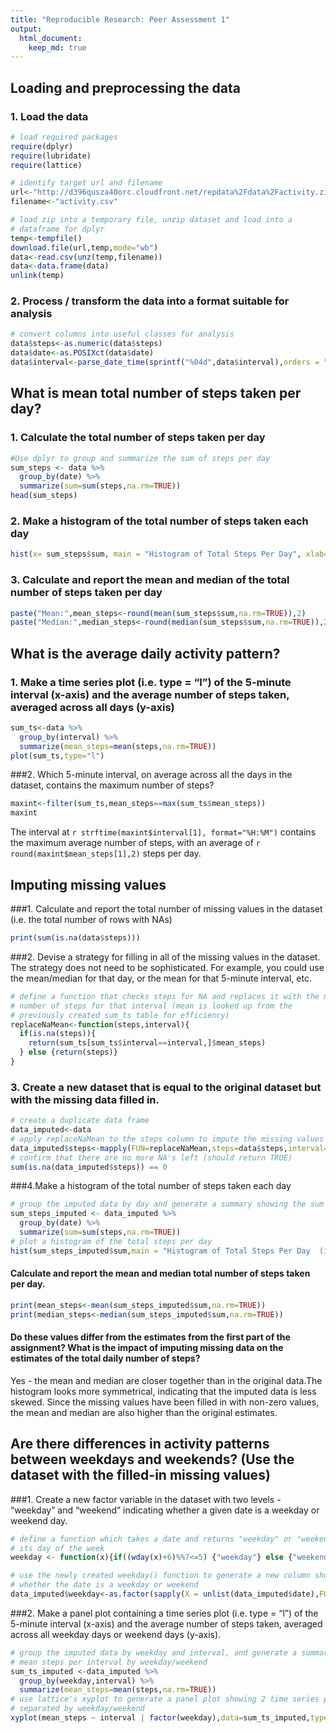 ```yaml
---
title: "Reproducible Research: Peer Assessment 1"
output: 
  html_document:
    keep_md: true
---
```


## Loading and preprocessing the data
### 1. Load the data
```r
# load required packages
require(dplyr)
require(lubridate)
require(lattice)
```

```r
# identify target url and filename
url<-"http://d396qusza40orc.cloudfront.net/repdata%2Fdata%2Factivity.zip"
filename<-"activity.csv"

# load zip into a temporary file, unzip dataset and load into a
# dataframe for dplyr
temp<-tempfile()
download.file(url,temp,mode="wb")
data<-read.csv(unz(temp,filename))
data<-data.frame(data)
unlink(temp)
```

### 2. Process / transform the data into a format suitable for analysis
```r
# convert columns into useful classes for analysis
data$steps<-as.numeric(data$steps)
data$date<-as.POSIXct(data$date)
data$interval<-parse_date_time(sprintf("%04d",data$interval),orders = "H!M!")
```

## What is mean total number of steps taken per day?

### 1. Calculate the total number of steps taken per day
```r
#Use dplyr to group and summarize the sum of steps per day
sum_steps <- data %>%
  group_by(date) %>%
  summarize(sum=sum(steps,na.rm=TRUE))
head(sum_steps)
```
### 2. Make a histogram of the total number of steps taken each day
```r
hist(x= sum_steps$sum, main = "Histogram of Total Steps Per Day", xlab="Total Steps Per Day",breaks = 30)
```

### 3. Calculate and report the mean and median of the total number of steps taken per day
```r
paste("Mean:",mean_steps<-round(mean(sum_steps$sum,na.rm=TRUE)),2)
paste("Median:",median_steps<-round(median(sum_steps$sum,na.rm=TRUE)),2)
```

## What is the average daily activity pattern?

### 1. Make a time series plot (i.e. type = "l") of the 5-minute interval (x-axis) and the average number of steps taken, averaged across all days (y-axis)
```r
sum_ts<-data %>%
  group_by(interval) %>%
  summarize(mean_steps=mean(steps,na.rm=TRUE))
plot(sum_ts,type="l")
```

###2. Which 5-minute interval, on average across all the days in the dataset, contains the maximum number of steps?

```r
maxint<-filter(sum_ts,mean_steps==max(sum_ts$mean_steps))
maxint
```
The interval at `r strftime(maxint$interval[1], format="%H:%M")` contains the maximum average number of steps, with an average of `r round(maxint$mean_steps[1],2)` steps per day.

## Imputing missing values

###1. Calculate and report the total number of missing values in the dataset (i.e. the total number of rows with NAs)
```r
print(sum(is.na(data$steps)))
```

###2. Devise a strategy for filling in all of the missing values in the dataset. The strategy does not need to be sophisticated. For example, you could use the mean/median for that day, or the mean for that 5-minute interval, etc.

```r
# define a function that checks steps for NA and replaces it with the mean
# number of steps for that interval (mean is looked up from the
# previously created sum_ts table for efficiency)
replaceNaMean<-function(steps,interval){
  if(is.na(steps)){
    return(sum_ts[sum_ts$interval==interval,]$mean_steps)
  } else {return(steps)}
}
```
### 3. Create a new dataset that is equal to the original dataset but with the missing data filled in.
```r
# create a duplicate data frame
data_imputed<-data
# apply replaceNaMean to the steps column to impute the missing values
data_imputed$steps<-mapply(FUN=replaceNaMean,steps=data$steps,interval=data$interval)
# confirm that there are no more NA's left (should return TRUE)
sum(is.na(data_imputed$steps)) == 0
```
###4.Make a histogram of the total number of steps taken each day 
```r
# group the imputed data by day and generate a summary showing the sum for each day
sum_steps_imputed <- data_imputed %>%
  group_by(date) %>%
  summarize(sum=sum(steps,na.rm=TRUE))
# plot a histogram of the total steps per day
hist(sum_steps_imputed$sum,main = "Histogram of Total Steps Per Day  (imputed)", xlab="Total Steps Per Day",breaks = 30)
```

#### Calculate and report the mean and median total number of steps taken per day. 
```r
print(mean_steps<-mean(sum_steps_imputed$sum,na.rm=TRUE))
print(median_steps<-median(sum_steps_imputed$sum,na.rm=TRUE))
```
#### Do these values differ from the estimates from the first part of the assignment? What is the impact of imputing missing data on the estimates of the total daily number of steps?

Yes - the mean and median are closer together than in the original data.The histogram looks more symmetrical, indicating that the imputed data is less skewed. Since the missing values have been filled in with non-zero values, the mean and median are also higher than the original estimates.


## Are there differences in activity patterns between weekdays and weekends? (Use the dataset with the filled-in missing values)

###1. Create a new factor variable in the dataset with two levels - "weekday" and "weekend" indicating whether a given date is a weekday or weekend day.

```r
# define a function which takes a date and returns "weekday" or "weekend" based on
# its day of the week 
weekday <- function(x){if((wday(x)+6)%%7<=5) {"weekday"} else {"weekend"}}

# use the newly created weekday() function to generate a new column showing 
# whether the date is a weekday or weekend
data_imputed$weekday<-as.factor(sapply(X = unlist(data_imputed$date),FUN = weekday))
```
###2. Make a panel plot containing a time series plot (i.e. type = "l") of the 5-minute interval (x-axis) and the average number of steps taken, averaged across all weekday days or weekend days (y-axis). 

```r
# group the imputed data by weekday and interval, and generate a summary with 
# mean steps per interval by weekday/weekend
sum_ts_imputed <-data_imputed %>%
  group_by(weekday,interval) %>%
  summarize(mean_steps=mean(steps,na.rm=TRUE))
# use lattice's xyplot to generate a panel plot showing 2 time series plots 
# separated by weekday/weekend
xyplot(mean_steps ~ interval | factor(weekday),data=sum_ts_imputed,type="l",layout=c(1,2))
```